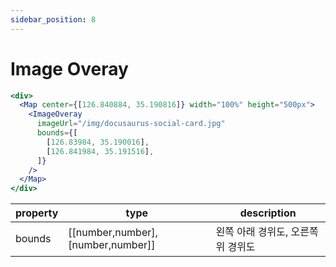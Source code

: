 ```yaml
---
sidebar_position: 8
---
```


# Image Overay

```jsx live
<div>
  <Map center={[126.840884, 35.190816]} width="100%" height="500px">
    <ImageOveray
      imageUrl="/img/docusaurus-social-card.jpg"
      bounds={[
        [126.83984, 35.190016],
        [126.841984, 35.191516],
      ]}
    />
  </Map>
</div>
```

| property | type                              | description                        |
| -------- | --------------------------------- | ---------------------------------- |
| bounds   | [[number,number],[number,number]] | 왼쪽 아래 경위도, 오른쪽 위 경위도 |
